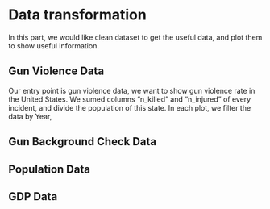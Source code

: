 # Data transformation

In this part, we would like clean dataset to get the useful data, and plot them to show useful information. 

## Gun Violence Data

Our entry point is gun violence data, we want to show gun violence rate in the United States. We sumed columns "n_killed" and "n_injured" of every incident, and divide the population of this state. In each plot, we filter the data by Year, 

## Gun Background Check Data

## Population Data

## GDP Data
